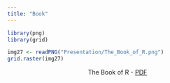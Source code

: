 ```yaml
---
title: "Book"
---
```


```r
library(png)
library(grid)
```

```r
img27 <- readPNG("Presentation/The_Book_of_R.png")
grid.raster(img27)
```

<center>
The Book of R - [PDF](https://web.itu.edu.tr/~tokerem/The_Book_of_R.pdf)
<center>
